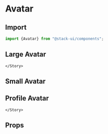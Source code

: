 
<Meta title="Components/Avatar" component="Avatar" />

<Story name="Import" />

# Avatar

## Import

```jsx
import {Avatar} from "@stack-ui/components";
```
## Large Avatar

<Preview withToolbar>
    <Story name="Large Avatar">
        <Avatar size="lg" src="https://coderthemes.com/upvex/layouts/light/assets/images/users/user-1.jpg" alt="largeAvatar" />
         
    </Story>
</Preview>

## Small Avatar

<Preview withToolbar>
    <Story name="Small Avatar">
        <Avatar size="sm" src="https://coderthemes.com/upvex/layouts/light/assets/images/users/user-1.jpg" alt="smallAvatar" />
        <Avatar size="md" src="https://coderthemes.com/upvex/layouts/light/assets/images/users/user-1.jpg" alt="mediumAvatar" />
    </Story>
</Preview>

## Profile Avatar

<Preview withToolbar>
    <Story name="Profile Avatar">
        <Avatar avatarTitle="M. Gandhi" avatarName="lorem impsum" size="lg" src="https://coderthemes.com/upvex/layouts/light/assets/images/users/user-1.jpg" alt="largeAvatar" />
         
    </Story>
</Preview>

<Story name="Props" />

## Props

<Props of={AvatarTypes} />